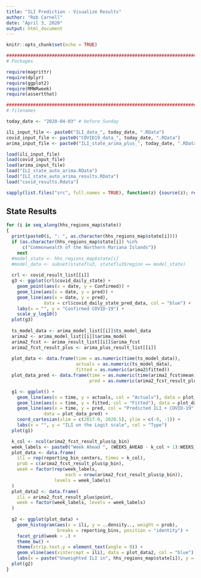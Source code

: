 ```yaml
---
title: "ILI Prediction - Visualize Results"
author: "Rob Carnell"
date: "April 3, 2020"
output: html_document
---
```


```r
knitr::opts_chunk$set(echo = TRUE)

################################################################################
# Packages

require(magrittr)
require(dplyr)
require(ggplot2)
require(MMWRweek)
require(assertthat)

################################################################################
# filenames

today_date <- "2020-04-03" # before Sunday

ili_input_file <- paste0("ILI_data_", today_date, ".RData")
covid_input_file <- paste0("COVID19_data_", today_date, ".RData")
arima_input_file <- paste0("ILI_state_arima_plus_", today_date, ".RData")

load(ili_input_file)
load(covid_input_file)
load(arima_input_file)
load("ILI_state_auto_arima.RData")
load("ILI_state_auto_arima_results.RData")
load("covid_results.Rdata")

sapply(list.files("src", full.names = TRUE), function(z) {source(z); return(TRUE)}, USE.NAMES = FALSE)
```

## State Results

```r
for (i in seq_along(hhs_regions_map$state))
{
  print(paste0(i, ": ", as.character(hhs_regions_map$state[i])))
  if (as.character(hhs_regions_map$state[i]) %in% 
      c("Commonwealth of the Northern Mariana Islands")) 
    next
  #model_state <- hhs_regions_map$state[i]
  #model_data <- subset(stateflu3, stateflu3$region == model_state)
  
  crl <- covid_result_list[[i]]
  g3 <- ggplot(crl$covid_daily_state) +
    geom_point(aes(x = date, y = Confirmed)) +
    geom_line(aes(x = date, y = pred)) +
    geom_line(aes(x = date, y = pred), 
              data = crl$covid_daily_state_pred_data, col = "blue") +
    labs(x = "", y = "Confirmed COVID-19") +
    scale_y_log10()
  plot(g3)
  
  ts_model_data <- arima_model_list[[i]]$ts_model_data
  arima2 <- arima_model_list[[i]]$arima_model
  arima2_fcst <- arima_result_list[[i]]$arima_fcst
  arima2_fcst_result_plus <- arima_plus_result_list[[i]]
  
  plot_data <- data.frame(time = as.numeric(time(ts_model_data)),
                          actuals = as.numeric(ts_model_data),
                          fitted = as.numeric(arima2$fitted))
  plot_data_pred <- data.frame(time = as.numeric(time(arima2_fcst$mean)),
                               pred = as.numeric(arima2_fcst_result_plus$point_logit_scale))

  g1 <- ggplot() + 
    geom_line(aes(x = time, y = actuals, col = "Actuals"), data = plot_data) +
    geom_line(aes(x = time, y = fitted, col = "Fitted"), data = plot_data) +
    geom_line(aes(x = time, y = pred, col = "Predicted ILI + COVID-19"), 
              data = plot_data_pred) +
    coord_cartesian(xlim = c(2017.0, 2020.5), ylim = c(-9, -1)) +
    labs(x = "", y = "ILI on the Logit scale", col = "Type")
  plot(g1)

  k_col <- ncol(arima2_fcst_result_plus$p_bin)
  week_labels <- paste0("Week Ahead ", (WEEKS_AHEAD - k_col + 1):WEEKS_AHEAD)
  plot_data <- data.frame(
    ili = rep(reporting_bin_centers, times = k_col),
    prob = c(arima2_fcst_result_plus$p_bin),
    week = factor(rep(week_labels, 
                      each = nrow(arima2_fcst_result_plus$p_bin)),
                  levels = week_labels)
  )
  plot_data2 <- data.frame(
    ili = arima2_fcst_result_plus$point,
    week = factor(week_labels, levels = week_labels)
  )
  
  g2 <- ggplot(plot_data) +  
    geom_histogram(aes(x = ili, y = ..density.., weight = prob), 
                   breaks = reporting_bins, position = "identity") +
    facet_grid(week ~ .) +
    theme_bw() +
    theme(strip.text.y = element_text(angle = 0)) +
    geom_vline(aes(xintercept = ili), data = plot_data2, col = "blue") +
    labs(x = paste("Unweighted ILI in", hhs_regions_map$state[i]), y = "Density")
  plot(g2)
}


```
